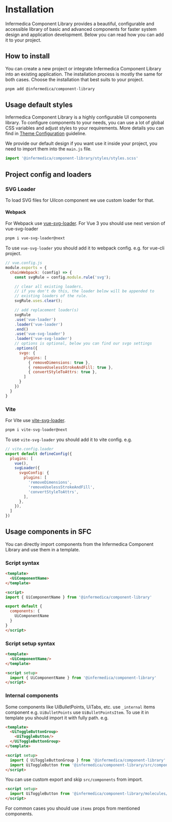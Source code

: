 
<Meta title="Getting Started/Development Guide/Installation"/>

# Installation
Infermedica Component Library provides a beautiful, configurable and accessible library of basic and advanced components for faster system design and application development.
Below you can read how you can add it to your project.

<PageOutline/>

## How to install
You can create a new project or integrate Infermedica Component Library into an existing application. The installation process is mostly
the same for both cases. Choose the installation that best suits to your project.

```bash
pnpm add @infermedica/component-library
```

## Usage default styles
Infermedica Component Library is a highly configurable UI components library. To configure components to your needs, you can use a lot of global
CSS variables and adjust styles to your requirements. More details you can find in <a href="/?path=/docs/getting-started-development-guide-theme-configuration--docs" target="_blank">Theme Configuration</a> guideline.

We provide our default design if you want use it inside your project, you need to import them into the `main.js` file.

```js
import '@infermedica/component-library/styles/styles.scss'
```

## Project config and loaders

### SVG Loader
To load SVG files for UiIcon component we use custom loader for that.

#### Webpack
For Webpack use [vue-svg-loader](https://www.npmjs.com/package/vue-svg-loader).
For Vue 3 you should use next version of vue-svg-loader

```bash
pnpm i vue-svg-loader@next
````

To use `vue-svg-loader` you should add it to webpack config. e.g. for vue-cli project.

```js
// vue.config.js
module.exports = {
  chainWebpack: (config) => {
    const svgRule = config.module.rule('svg');

    // clear all existing loaders.
    // if you don't do this, the loader below will be appended to
    // existing loaders of the rule.
    svgRule.uses.clear();

    // add replacement loader(s)
    svgRule
    .use('vue-loader')
    .loader('vue-loader')
    .end()
    .use('vue-svg-loader')
    .loader('vue-svg-loader')
    // options is optional, below you can find our svgo settings
    .options({
      svgo: {
        plugins: [
          { removeDimensions: true },
          { removeUselessStrokeAndFill: true },
          { convertStyleToAttrs: true },
        ]
      }
    })
  }
}
```

### Vite
For Vite use [vite-svg-loader](https://www.npmjs.com/package/vite-svg-loader).

```bash
pnpm i vite-svg-loader@next
````

To use `vite-svg-loader` you should add it to vite config. e.g.

```js
// vite.config.loader
export default defineConfig({
  plugins: [
    vue(),
    svgLoader({
      svgoConfig: {
        plugins: [
          'removeDimensions',
          'removeUselessStrokeAndFill',
          'convertStyleToAttrs',
        ],
      },
    }),
  ]
})
```

## Usage components in SFC
You can directly import components from the Infermedica Component Library and use them in a template.

### Script syntax

```html
<template>
  <UiComponentName>
</template>

<script>
import { UiComponentName } from '@infermedica/component-library'

export default {
  components: {
    UiComponentName
  }
}
</script>
```

### Script setup syntax

```html
<template>
  <UiComponentName/>
</template>

<script setup>
  import { UiComponentName } from '@infermedica/component-library'
</script>
```

### Internal components
Some components like UiBulletPoints, UiTabs, etc. use `_internal` items component e.g. `UiBulletPoints` use `UiBulletPointsItem`.
To use it in template you should import it with fully path. e.g.

```html
<template>
  <UiToggleButtonGroup>
    <UiToggleButton/>
  </UiToggleButtonGroup>
</template>

<script setup>
  import { UiToggleButtonGroup } from '@infermedica/component-library'
  import UiToggleButton from '@infermedica/component-library/src/components/molecules/UiToggleButtonGroup/_internal/UiToggleButton.vue';
</script>
```

You can use custom export and skip `src/components` from import.

```html
<script setup>
  import UiToggleButton from '@infermedica/component-library/molecules/UiToggleButtonGroup/_internal/UiToggleButton.vue';
</script>
```

For common cases you should use `items` props from mentioned components.
